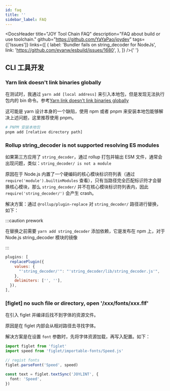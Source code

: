 ```yaml
---
id: faq
title: ''
sidebar_label: FAQ
---
```



<DocsHeader
  title="JOY Tool Chain FAQ"
  description="FAQ about build or use toolchain."
  github="https://github.com/YaYaPao/joydev"
  tags={['Issues']}
  links={[
    {
      label: 'Bundler fails on string_decoder for NodeJs',
      link: 'https://github.com/evanw/esbuild/issues/1680',
    },
  ]}
/>{' '}

## CLI 工具开发

### Yarn link doesn't link binaries globally

在测试时，我通过 `yarn add [local address]` 来引入本地包，但是发现无法执行包内的 bin 命令。参考[Yarn link doesn't link binaries globally](https://github.com/yarnpkg/yarn/issues/891)

这可能是 yarn 设计本身的一个缺陷，使用 npm 或者 pnpm 来安装本地包能够解决上述问题，这里推荐使用 pnpm。

```bash
# PNPM 安装本地包
pnpm add [relative directory path]
```

### Rollup string_decoder is not supported resolving ES modules

如果第三方应用了 `string_decoder`，通过 rollup 打包并输出 ESM 文件，通常会出现问题，类似：`string_decoder/ is not a module`

原因在于 Node.js 内置了一个硬编码的核心模块标识符列表（通过 `require('module').builtinModules` 查看），只有当路径完全匹配标识符才会替换核心模块，那么 `string_decoder/` 并不在核心模块标识符列表内，因此 `require('string_decoder/')` 会产生 crash。

解决方案：通过 `@rollup/plugin-replace` 对 `string_decoder/` 路径进行替换，如下：

:::caution prework

在替换之前需要 `yarn add string_decoder` 添加依赖，它是发布在 npm 上，对于 Node.js string_decoder 模块的镜像

:::

```js
plugins: [
  replacePlugin({
    values: {
      "'string_decoder/'": "'string_decoder/lib/string_decoder.js'",
    },
    delimiters: ['', ''],
  }),
],
```

### [figlet] no such file or directory, open '/xxx/fonts/xxx.flf'

在引入 figlet 并编译后找不到字体的资源文件。

原因是在 figlet 内部会从相对路径去寻找字体。

解决方案是在设置 `font` 参数时，先将字体资源加载，再写入配置。如下：

```ts
import figlet from 'figlet'
import speed from 'figlet/importable-fonts/Speed.js'

// regist fonts
figlet.parseFont('Speed', speed)

const text = figlet.textSync('JOYLINT', {
  font: 'Speed',
})
```
